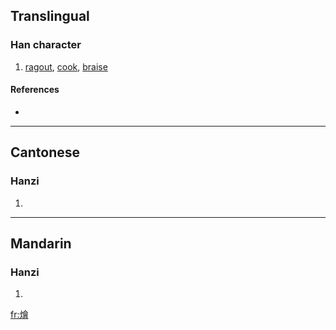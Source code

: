 {{see|烩}}
==Translingual==

===Han character===
{{Han char|rn=86|rad=火|as=13|sn=17|four=9886<sub>6</sub>|canj=火人一日 (FOMA)}}

# [[ragout]], [[cook]], [[braise]]

====References====
* {{Han ref|kx=0685.201|dkj=19503|hdz=32241.070|uh=71F4|ud=29172|bh=C0ED|bd=49389}}

----

==Cantonese==

===Hanzi===
{{yue-hanzi|jyut=|y=wui6}}

# {{defn|Cantonese}}

----

==Mandarin==

===Hanzi===
{{cmn-hanzi|sim=烩|pin=[[huì]] ([[hui4]])|wg=hui<sup>4</sup>}}

# {{defn|Mandarin}}

[[fr:燴]]